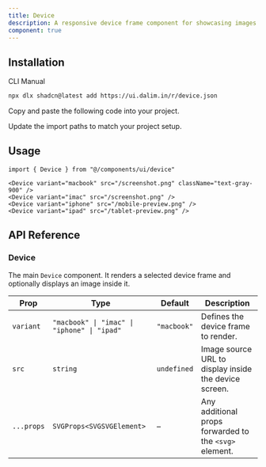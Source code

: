 ```yaml
---
title: Device
description: A responsive device frame component for showcasing images or UI previews inside MacBook, iMac, iPhone, or iPad mockups.
component: true 
---
```


<ComponentPreview
  name="device-imac"
  className="[&_.preview>[data-orientation=vertical]]:sm:max-w-[90%] **:[.preview]:min-h-[400px]"
  description="A customizable device frame component with multiple variants."
  align="start"
/>

<ComponentPreview
  name="device-macbook"
  className="[&_.preview>[data-orientation=vertical]]:sm:max-w-[90%] **:[.preview]:min-h-[400px]"
  description="A customizable device frame component with multiple variants."
  align="start"
/>

<ComponentPreview
  name="device-ipad"
  className="[&_.preview>[data-orientation=vertical]]:sm:max-w-[90%] **:[.preview]:min-h-[400px]"
  description="A customizable device frame component with multiple variants."
  align="start"
/>

<ComponentPreview
  name="device-iphone"
  className="[&_.preview>[data-orientation=vertical]]:sm:max-w-[90%] **:[.preview]:min-h-[400px]"
  description="A customizable device frame component with multiple variants."
  align="start"
/>

## Installation

<CodeTabs>

<TabsList>
  <TabsTrigger value="cli">CLI</TabsTrigger>
  <TabsTrigger value="manual">Manual</TabsTrigger>
</TabsList>

<TabsContent value="cli">

```bash
npx dlx shadcn@latest add https://ui.dalim.in/r/device.json
```

</TabsContent>

<TabsContent value="manual">

<Steps>

<Step>Copy and paste the following code into your project.</Step>

<ComponentSource name="device" title="components/ui/device.tsx" />

<Step>Update the import paths to match your project setup.</Step>

</Steps>

</TabsContent>

</CodeTabs>

## Usage

```tsx showLineNumbers
import { Device } from "@/components/ui/device"
```

```tsx showLineNumbers
<Device variant="macbook" src="/screenshot.png" className="text-gray-900" />
<Device variant="imac" src="/screenshot.png" />
<Device variant="iphone" src="/mobile-preview.png" />
<Device variant="ipad" src="/tablet-preview.png" />
```

## API Reference

### Device

The main `Device` component. It renders a selected device frame and optionally displays an image inside it.

| Prop      | Type                                      | Default     | Description |
|-----------|-------------------------------------------|-------------|-------------|
| `variant` | `"macbook" \| "imac" \| "iphone" \| "ipad"` | `"macbook"` | Defines the device frame to render. |
| `src`     | `string`                                  | `undefined` | Image source URL to display inside the device screen. |
| `...props`| `SVGProps<SVGSVGElement>`                 | –           | Any additional props forwarded to the `<svg>` element. |

